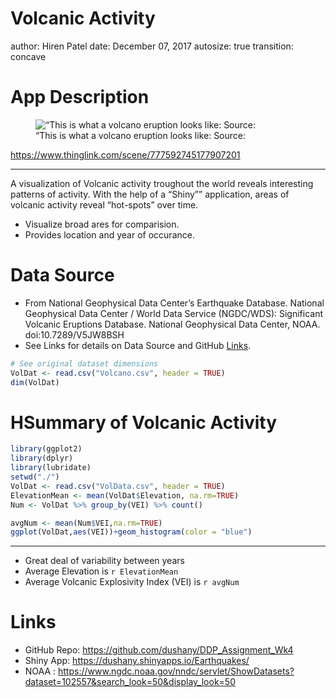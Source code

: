 Volcanic Activity
========================================================
author: Hiren Patel
date: December 07, 2017
autosize: true
transition: concave

App Description
========================================================
!["This is what a volcano eruption looks like: Source:](http://s4.thingpic.com/images/Dv/qAKfoU9ckhNH6Bmgf1VJWhkT.jpeg)

<https://www.thinglink.com/scene/777592745177907201>

***
A visualization of Volcanic activity troughout the world
reveals interesting patterns of activity. With the help 
of a "Shiny"" application, areas of volcanic activity reveal
"hot-spots" over time.

- Visualize broad ares for comparision.
- Provides location and year of occurance.

Data Source
========================================================

- From National Geophysical Data Center's Earthquake Database.
    National Geophysical Data Center / World Data Service (NGDC/WDS): 
    Significant Volcanic Eruptions Database. 
    National Geophysical Data Center, NOAA. doi:10.7289/V5JW8BSH
- See Links for details on Data Source and GitHub [Links](#/Links).
```r
# See original dataset dimensions
VolDat <- read.csv("Volcano.csv", header = TRUE)
dim(VolDat)
```

HSummary of Volcanic Activity
========================================================
```r
library(ggplot2)
library(dplyr)
library(lubridate)
setwd("./")
VolDat <- read.csv("VolData.csv", header = TRUE)
ElevationMean <- mean(VolDat$Elevation, na.rm=TRUE)
Num <- VolDat %>% group_by(VEI) %>% count()

avgNum <- mean(Num$VEI,na.rm=TRUE)
ggplot(VolDat,aes(VEI))+geom_histogram(color = "blue")
```

***
- Great deal of variability between years
- Average Elevation is `r ElevationMean`
- Average Volcanic Explosivity Index (VEI) is `r avgNum`

Links
========================================================

- GitHub Repo: <https://github.com/dushany/DDP_Assignment_Wk4> 
- Shiny App: <https://dushany.shinyapps.io/Earthquakes/>
- NOAA : <https://www.ngdc.noaa.gov/nndc/servlet/ShowDatasets?dataset=102557&search_look=50&display_look=50>

